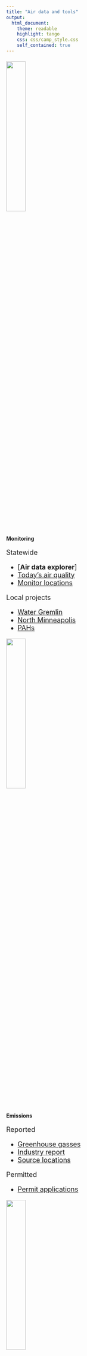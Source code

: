 ---
title: "Air data and tools"
output: 
  html_document:
    theme: readable
    highlight: tango
    css: css/camp_style.css
    self_contained: true
---

<head>
    <base target="_blank">
</head>

<div class="row3" style = "margin-top: 20px;">

<div class="column3">
<img src="https://www.pca.state.mn.us/sites/default/files/aqi-icon-airdata.png" width="32%"  />
<span> 

**Monitoring**

</span>

<div style="text-align: left; font-size: 18px;">
<span>
Statewide

- [**Air data explorer**]
- [Today's air quality](https://www.pca.state.mn.us/air/current-air-quality)
- [Monitor locations](https://www.pca.state.mn.us/air/minnesota-air-monitoring-sites)

Local projects

- [Water Gremlin](https://www.pca.state.mn.us/air/water-gremlin-data-explorer)
- [North Minneapolis](https://www.pca.state.mn.us/air/north-minneapolis-air-monitoring-results)
- [PAHs](https://www.pca.state.mn.us/air/air-monitoring-polycyclic-aromatic-hydrocarbons-pahs)

</span>
</div></div>

<div class="column3">
<img src="https://www.pca.state.mn.us/sites/default/files/permitted-facility-emissions-icon-airdata.png" width="32%" />
<span>

**Emissions**

<div style="text-align: left; font-size: 18px;">
Reported 

- [Greenhouse gasses](https://www.pca.state.mn.us/air/greenhouse-gas-emissions-data)
- [Industry report](https://www.pca.state.mn.us/air/permitted-facility-air-emissions-data)
- [Source locations](https://public.tableau.com/shared/G2DW548NP?:display_count=y&:origin=viz_share_link&:embed=y&:showVizHome=no)

Permitted

- [Permit applications](https://www.pca.state.mn.us/air/air-permit-applications-minnesota)

</span>
</div></div> 

<div class="column3">
<img src="https://www.pca.state.mn.us/sites/default/files/mnrisks-icon-airdata.png" width="32%" />
<span>

**Modeling & Health**

<div style="text-align: left; font-size: 18px;">
MNRISKS

- [Pollutant impacts](https://www.pca.state.mn.us/air/mnrisks-pollutant-priorities)
- [Source impacts](https://www.pca.state.mn.us/air/mnrisks-source-priorities)

Health outcomes

- [Public Health data](https://data.web.health.state.mn.us/web/mndata/#menu2)

</span>
</div></div>

</div>

